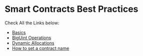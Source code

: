 # Smart Contracts Best Practices

Check All the Links below:

- [Basics](/smart-contracts/best-practices/basics)
- [BigUint Operations](/smart-contracts/best-practices/biguint-operations)
- [Dynamic Allocations](/smart-contracts/best-practices/dynamic-allocation)
- [How to set a contract name](/smart-contracts/best-practices/contract-name)
